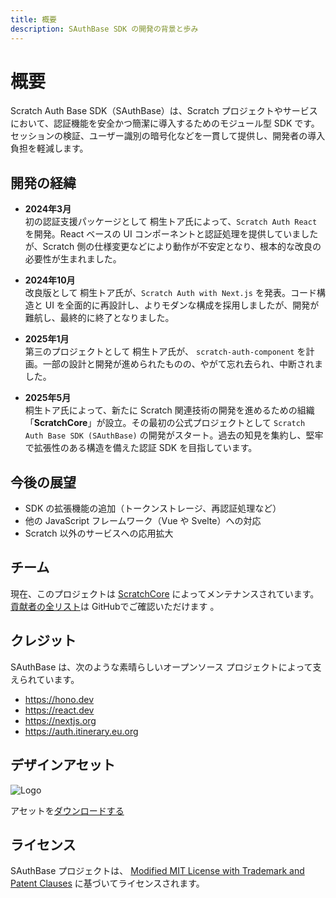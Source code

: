 ```yaml
---
title: 概要
description: SAuthBase SDK の開発の背景と歩み
---
```


# 概要

Scratch Auth Base SDK（SAuthBase）は、Scratch プロジェクトやサービスにおいて、認証機能を安全かつ簡潔に導入するためのモジュール型 SDK です。セッションの検証、ユーザー識別の暗号化などを一貫して提供し、開発者の導入負担を軽減します。

## 開発の経緯

- **2024年3月**  
  初の認証支援パッケージとして 桐生トア氏によって、`Scratch Auth React` を開発。React ベースの UI コンポーネントと認証処理を提供していましたが、Scratch 側の仕様変更などにより動作が不安定となり、根本的な改良の必要性が生まれました。

- **2024年10月**  
  改良版として 桐生トア氏が、`Scratch Auth with Next.js` を発表。コード構造と UI を全面的に再設計し、よりモダンな構成を採用しましたが、開発が難航し、最終的に終了となりました。

- **2025年1月**  
  第三のプロジェクトとして 桐生トア氏が、 `scratch-auth-component` を計画。一部の設計と開発が進められたものの、やがて忘れ去られ、中断されました。

- **2025年5月**  
  桐生トア氏によって、新たに Scratch 関連技術の開発を進めるための組織「**ScratchCore**」が設立。その最初の公式プロジェクトとして `Scratch Auth Base SDK (SAuthBase)` の開発がスタート。過去の知見を集約し、堅牢で拡張性のある構造を備えた認証 SDK を目指しています。

## 今後の展望

- SDK の拡張機能の追加（トークンストレージ、再認証処理など）
- 他の JavaScript フレームワーク（Vue や Svelte）への対応
- Scratch 以外のサービスへの応用拡大

## チーム

現在、このプロジェクトは [ScratchCore](https://github.com/scratchcore) によってメンテナンスされています。[貢献者の全リスト](https://github.com/scratchcore/sauthbase/graphs/contributors)は  GitHubでご確認いただけます 。

## クレジット

SAuthBase は、次のような素晴らしいオープンソース プロジェクトによって支えられています。

- https://hono.dev
- https://react.dev
- https://nextjs.org
- https://auth.itinerary.eu.org

## デザインアセット

![Logo](/wp-content/brand/sauthbase/logo-nobg.128x128.webp)

アセットを[ダウンロードする](/wp-content/brand/sauthbase.zip)

## ライセンス

SAuthBase プロジェクトは、 [Modified MIT License with Trademark and Patent Clauses](/license) に基づいてライセンスされます。